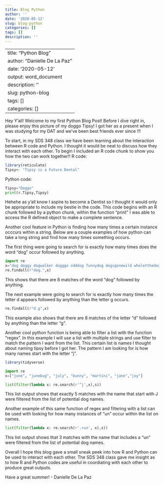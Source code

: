 ```yaml
---
title: Blog Python
author: ''
date: '2020-05-12'
slug: blog-python
categories: []
tags: []
description: ''
---
```

---
title: "Python Blog"
author: "Danielle De La Paz"
date: '2020-05-12'
output: word_document
description: ''
slug: python-blog
tags: []
categories: []
---
Hey Y'all!
Welcome to my first Python Blog Post!
Before I dive right in, please enjoy this picture of my doggo Tipsy! I got her as a present when I was studying for my DAT and we've been best friends ever since !!!


To start, in my SDS 348 class we have been learning about the interaction between R code and Python. I thought it would be neat to discuss how they interact with each other. To begin I included an R code chunk to show you how the two can work together!!
R code:
```R
library(reticulate)
Tipsy<- "Tipsy is a Future Dental"
```
Python code:
```python
Tipsy="Doggo"
print(r.Tipsy,Tipsy)
```
Hehehe as y'all know I aspire to become a Dentist so I thought it would only be appropriate to include my bestie in the code. This code begins with an R chunk followed by  a python chunk, within the function "print" I was able to access the R defined object to make a complete sentence. 

Another cool feature in Python is finding how many times a certain instance occcurs within a string.
Below are a couple examples of how python can take a long string and find how many times something occurs.

The first thing were going to search for is exactly how many times does the word "dog" occur followed by anything.
```python
import re
x="dog doggy dogwalker dogggo odddog funnydog dogsgonewild wholetthedogsout"
re.findall(r"dog.",x) 
```
This shows that there are 8 matches of the word "dog" followed by anything.

The next example were going to search for is exactly how many times the letter d appears followed by anything than the letter g occurs.
```python
re.findall(r"d.g",x)
```
This example also shows that there are 8 matches of the letter "d" followed by anything than the letter "g".

Another cool python function is being able to filter a list with the function "regex". In this example I will use a list with multiple strings and use filter to match the pattern I want from the list. This certain list is names I thought about naming tipsy before I got her. The pattern I am looking for is how many names start with the letter "j".

```R
library(tidyverse)
```

```python
import re
s=["june", "junebug", "july", "bunny", "martini", "jane","joy"]

list(filter(lambda x: re.search(r'^j',x),s))

```

This list output shows that exactly 5 matches with the name that start with J were filtered from the list of potential dog names.

Another example of this same function of regex and filtering with a list can be used with looking for how many instances of "un" occur within the list on names.
```python
list(filter(lambda x: re.search(r'.+un', x),s))
```
This list output shows that 3 matches with the name that includes a "un" were filtered from the list of potential dog names.

Overall I hope this blog gave a small sneak peek into how R and Python can be used to interact with each other. The SDS 348 class gave me insight as to how R and Python codes are useful in coordiating with each other to produce great outputs.


Have a great summer! - Danielle De La Paz


